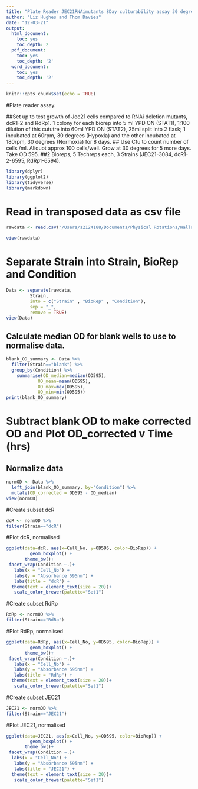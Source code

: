 ```yaml
---
title: "Plate Reader JEC21RNAimutants 8Day culturability assay 30 degrees"
author: "Liz Hughes and Thom Davies"
date: "12-03-21"
output:
  html_document:
    toc: yes
    toc_depth: 2
  pdf_document:
    toc: yes
    toc_depth: '2'
  word_document:
    toc: yes
    toc_depth: '2'
---
```


```r
knitr::opts_chunk$set(echo = TRUE)
```

#Plate reader assay.

##Set up to test growth of Jec21 cells compared to RNAi deletion mutants, dcR1-2 and RdRp1. 1 colony for each biorep into 5 ml YPD ON (STAT1), 1:100 dilution of this cututre into 60ml YPD ON (STAT2), 25ml split into 2 flask; 1 incubated at 60rpm, 30 degrees (Hypoxia) and the other incubated at 180rpm, 30 degrees (Normoxia) for 8 days.
## Use Cfu to count number of cells /ml. Aliquot approx 100 cells/well. Grow at 30 degrees for 5 more days. Take OD 595.
##2 Bioreps, 5 Techreps each, 3 Strains (JEC21-3084, dcR1-2-6595, RdRp1-6594).


```r

library(dplyr)
library(ggplot2)
library(tidyverse)
library(markdown)


```
# Read in transposed data as csv file

```r
rawdata <- read.csv("/Users/s2124188/Documents/Physical Rotations/Wallace & Bayne/CFU Assays/OD v Cell No/20210310_All2_csv.csv")

view(rawdata)
```

# Separate Strain into Strain, BioRep and Condition

```r
Data <- separate(rawdata, 
         Strain, 
         into = c("Strain" , "BioRep" , "Condition"), 
         sep = "_", 
         remove = TRUE)
view(Data)
```


## Calculate median OD for blank wells to use to normalise data.

```r

blank_OD_summary <- Data %>%
  filter(Strain=="blank") %>%
  group_by(Condition) %>%
    summarise(OD_median=median(OD595),
            OD_mean=mean(OD595),
            OD_max=max(OD595),
            OD_min=min(OD595))
print(blank_OD_summary)
```

# Subtract blank OD to make corrected OD and Plot OD_corrected v Time (hrs)
## Normalize data

```r

normOD <- Data %>%
  left_join(blank_OD_summary, by="Condition") %>%
  mutate(OD_corrected = OD595 - OD_median)
view(normOD)
```


#Create subset dcR
```r

dcR <- normOD %>%
filter(Strain=="dcR")
```


#Plot dcR, normalised
```r

ggplot(data=dcR, aes(x=Cell_No, y=OD595, color=BioRep)) + 
         geom_boxplot() + 
       theme_bw()+
 facet_wrap(Condition ~.)+
   labs(x = "Cell_No") +
   labs(y = "Absorbance 595nm") +
   labs(title = "dcR") +
  theme(text = element_text(size = 20))+
   scale_color_brewer(palette="Set1")
```

#Create subset RdRp
```r

RdRp <- normOD %>%
filter(Strain=="RdRp")
```


#Plot RdRp, normalised
```r

ggplot(data=RdRp, aes(x=Cell_No, y=OD595, color=BioRep)) + 
         geom_boxplot() + 
       theme_bw()+
 facet_wrap(Condition ~.)+
   labs(x = "Cell_No") +
   labs(y = "Absorbance 595nm") +
   labs(title = "RdRp") +
  theme(text = element_text(size = 20))+
   scale_color_brewer(palette="Set1")
```

#Create subset JEC21
```r

JEC21 <- normOD %>%
filter(Strain=="JEC21")
```

#Plot JEC21, normalised
```r

ggplot(data=JEC21, aes(x=Cell_No, y=OD595, color=BioRep)) + 
         geom_boxplot() + 
       theme_bw()+
 facet_wrap(Condition ~.)+
  labs(x = "Cell_No") +
   labs(y = "Absorbance 595nm") +
   labs(title = "JEC21") +
  theme(text = element_text(size = 20))+
   scale_color_brewer(palette="Set1")
```











